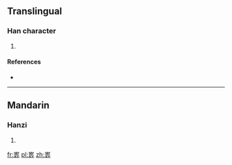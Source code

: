==Translingual==

===Han character===
{{Han char|rn=46|rad=山|as=13|sn=16|four=|canj=山一人土 (UMOG), X山一人土 (XUMOG)}}

# {{defn|Han|sort=山13}}

====References====
* {{Han ref|kx=0321.080|dkj=08534|hdz=10800.050|uh=5DB3|ud=23987}}

----

==Mandarin==

===Hanzi===
{{cmn-hanzi|pin=[[dì]] ([[di4]])|wg=ti<sup>4</sup>}}

# {{defn|lang=cmn|sort=山13}}

[[fr:嶳]]
[[pl:嶳]]
[[zh:嶳]]